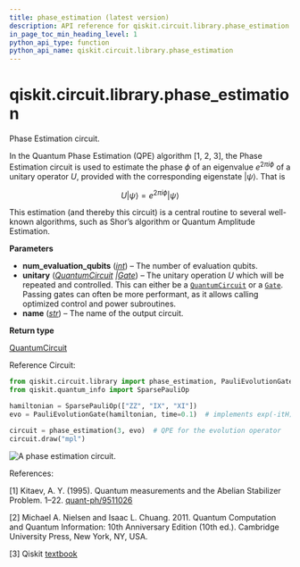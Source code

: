 ```yaml
---
title: phase_estimation (latest version)
description: API reference for qiskit.circuit.library.phase_estimation in the latest version of qiskit
in_page_toc_min_heading_level: 1
python_api_type: function
python_api_name: qiskit.circuit.library.phase_estimation
---
```


<span id="qiskit-circuit-library-phase-estimation" />

# qiskit.circuit.library.phase\_estimation

<Function id="qiskit.circuit.library.phase_estimation" isDedicatedPage={true} github="https://github.com/Qiskit/qiskit/tree/stable/2.2/qiskit/circuit/library/phase_estimation.py#L109-L180" signature="qiskit.circuit.library.phase_estimation(num_evaluation_qubits, unitary, name='QPE')">
  Phase Estimation circuit.

  In the Quantum Phase Estimation (QPE) algorithm \[1, 2, 3], the Phase Estimation circuit is used to estimate the phase $\phi$ of an eigenvalue $e^{2\pi i\phi}$ of a unitary operator $U$, provided with the corresponding eigenstate $|\psi\rangle$. That is

$$
U|\psi\rangle = e^{2\pi i\phi} |\psi\rangle
$$

  This estimation (and thereby this circuit) is a central routine to several well-known algorithms, such as Shor’s algorithm or Quantum Amplitude Estimation.

  **Parameters**

  *   **num\_evaluation\_qubits** ([*int*](https://docs.python.org/3/library/functions.html#int "(in Python v3.13)")) – The number of evaluation qubits.
  *   **unitary** ([*QuantumCircuit*](qiskit.circuit.QuantumCircuit "qiskit.circuit.QuantumCircuit")  *|*[*Gate*](qiskit.circuit.Gate "qiskit.circuit.Gate")) – The unitary operation $U$ which will be repeated and controlled. This can either be a [`QuantumCircuit`](qiskit.circuit.QuantumCircuit "qiskit.circuit.QuantumCircuit") or a [`Gate`](qiskit.circuit.Gate "qiskit.circuit.Gate"). Passing gates can often be more performant, as it allows calling optimized control and power subroutines.
  *   **name** ([*str*](https://docs.python.org/3/library/stdtypes.html#str "(in Python v3.13)")) – The name of the output circuit.

  **Return type**

  [QuantumCircuit](qiskit.circuit.QuantumCircuit "qiskit.circuit.QuantumCircuit")

  Reference Circuit:

  ```python
  from qiskit.circuit.library import phase_estimation, PauliEvolutionGate
  from qiskit.quantum_info import SparsePauliOp

  hamiltonian = SparsePauliOp(["ZZ", "IX", "XI"])
  evo = PauliEvolutionGate(hamiltonian, time=0.1)  # implements exp(-itH)

  circuit = phase_estimation(3, evo)  # QPE for the evolution operator
  circuit.draw("mpl")
  ```

  ![A phase estimation circuit.](/docs/images/api/qiskit/qiskit-circuit-library-phase_estimation-1.avif)

  References:

  \[1] Kitaev, A. Y. (1995). Quantum measurements and the Abelian Stabilizer Problem. 1–22. [quant-ph/9511026](http://arxiv.org/abs/quant-ph/9511026)

  \[2] Michael A. Nielsen and Isaac L. Chuang. 2011. Quantum Computation and Quantum Information: 10th Anniversary Edition (10th ed.). Cambridge University Press, New York, NY, USA.

  \[3] Qiskit [textbook](https://github.com/Qiskit/textbook/blob/main/notebooks/ch-algorithms/quantum-phase-estimation.ipynb)
</Function>

